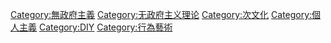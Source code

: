 [[Category:無政府主義|Category:無政府主義]]
[[Category:无政府主义理论|Category:无政府主义理论]]
[[Category:次文化|Category:次文化]]
[[Category:個人主義|Category:個人主義]]
[[Category:DIY|Category:DIY]]
[[Category:行為藝術|Category:行為藝術]]